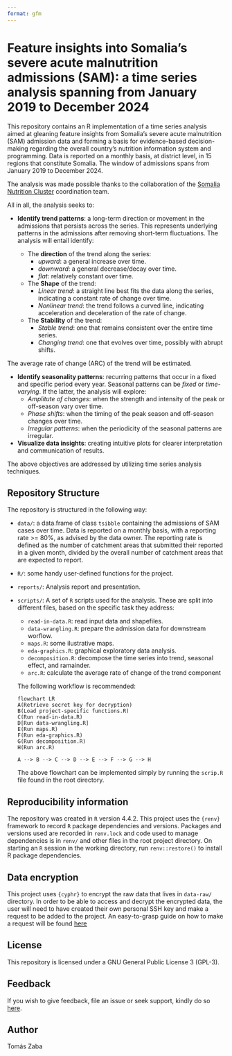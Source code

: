 ```yaml
---
format: gfm
---
```

#  Feature insights into Somalia’s severe acute malnutrition admissions (SAM): a  time series analysis spanning from January 2019 to December 2024

This repository contains an R implementation of a time series analysis aimed at gleaning feature insights from Somalia's severe acute malnutrition (SAM) admission data and forming a basis for evidence-based decision-making regarding the overall country's nutrition information system and programming. Data is reported on a monthly basis, at district level, in 15 regions that constitute Somalia. The window of admissions spans from January 2019 to December 2024.

::: {.callout-note}
The analysis was made possible thanks to the collaboration of the [Somalia Nutrition Cluster](https://response.reliefweb.int/somalia/nutrition) coordination team.
:::

All in all, the analysis seeks to: 

  + **Identify trend patterns**: a long-term direction or movement in the admissions that persists across the series. This represents underlying 
  patterns in the admissions after removing short-term fluctuations. The analysis will entail identify:

      - The **direction** of the trend along the series: 
          - *upward*: a general increase over time. 
          - *downward*: a general decrease/decay over time.
          - *flat*: relatively constant over time.
      - The **Shape** of the trend:
          - *Linear trend*: a straight line best fits the data along the series, indicating a constant rate of change over time.
          - *Nonlinear trend*: the trend follows a curved line, indicating acceleration and deceleration of the rate of change.
      - The **Stability** of the trend:
          - *Stable trend*: one that remains consistent over the entire time series.
          - *Changing trend*: one that evolves over time, possibly with abrupt shifts.  
  
  The average rate of change (ARC) of the trend will be estimated.  

  + **Identify seasonality patterns**: recurring patterns that occur in a fixed and specific period every year. Seasonal patterns can be *fixed* or *time-varying*. If the latter, the analysis will explore: 
      - *Amplitute of changes*: when the strength and intensity of the peak or off-season vary over time.
      - *Phase shifts*: when the timing of the peak season and off-season changes over time. 
      - *Irregular patterns*: when the periodicity of the seasonal patterns are irregular. 

  + **Visualize data insights**: creating intuitive plots for clearer interpretation and communication of results.

The above objectives are addressed by utilizing time series analysis techniques. 

## Repository Structure
The repository is structured in the following way:

  + `data/`: a data.frame of class `tsibble` containing the admissions of SAM cases over time. Data is reported on a monthly basis, with a reporting rate >= 80%, as advised by the data owner. The reporting rate is defined as the number of catchment areas that submitted their reported in a given month, divided by the overall number of catchment areas that are expected to report. 
  + `R/`: some handy user-defined functions for the project.  
  + `reports/`: Analysis report and presentation.
  + `scripts/`: A set of `R` scripts used for the analysis. These are split into different files, based on the specific task they address: 
      - `read-in-data.R`: read input data and shapefiles.
      - `data-wrangling.R`: prepare the admission data for downstream worflow. 
      - `maps.R`: some ilustrative maps.
      - `eda-graphics.R`: graphical exploratory data analysis.
      - `decomposition.R`: decompose the time series into trend, seasonal effect, and ramainder.
      - `arc.R`: calculate the average rate of change of the trend component

    The following workflow is recommended: 
    ```mermaid
    flowchart LR
    A(Retrieve secret key for decryption)
    B(Load project-specific functions.R)
    C(Run read-in-data.R)
    D[Run data-wrangling.R] 
    E(Run maps.R)
    F(Run eda-graphics.R)
    G(Run decomposition.R)
    H(Run arc.R)

    A --> B --> C --> D --> E --> F --> G --> H
    ```
The above flowchart can be implemented simply by running the `scrip.R` file found in the root directory.

## Reproducibility information
The repository was created in `R` version 4.4.2. This project uses the `{renv}` framework to record `R` package dependencies and versions. Packages and versions used are recorded in `renv.lock` and code used to manage dependencies is in `renv/` and other files in the root project directory. On starting an `R` session in the working directory, run `renv::restore()` to install R package dependencies.

## Data encryption  
This project uses `{cyphr}` to encrypt the raw data that lives in `data-raw/` directory. In order to be able to access and decrypt the encrypted data, the user will need to have created their own personal SSH key and make a request to be added to the project. An easy-to-grasp guide on how to make a request will be found [here](https://github.com/OxfordIHTM/cyphr-encryption-demonstration#)

## License
This repository is licensed under a GNU General Public License 3 (GPL-3).  

## Feedback
If you wish to give feedback, file an issue or seek support, kindly do so [here](https://github.com/nutimes/som-sam-admit/issues).

## Author
Tomás Zaba